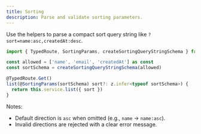 ```yaml
---
title: Sorting
description: Parse and validate sorting parameters.
---
```


Use the helpers to parse a compact sort query string like `?sort=name:asc,createdAt:desc`.

```ts
import { TypedRoute, SortingParams, createSortingQueryStringSchema } from '@lonestone/nzoth/server'

const allowed = ['name', 'email', 'createdAt'] as const
const sortSchema = createSortingQueryStringSchema(allowed)

@TypedRoute.Get()
list(@SortingParams(sortSchema) sort?: z.infer<typeof sortSchema>) {
  return this.service.list({ sort })
}
```

Notes:
- Default direction is `asc` when omitted (e.g., `name` → `name:asc`).
- Invalid directions are rejected with a clear error message.
